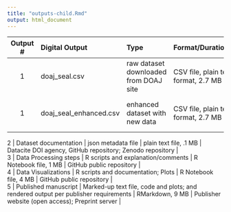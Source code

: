 ```yaml
---
title: "outputs-child.Rmd"
output: html_document
---
```


| Output # | Digital Output | Type  | Format/Duration/size | Planned access|
|:------:|:-----|:---------|:------|:---------|
|  1 | doaj_seal.csv | raw dataset downloaded from DOAJ site | CSV file, plain text format, 2.7 MB   | Not retained since duplicative  |
|  1 | doaj_seal_enhanced.csv | enhanced dataset with new data | CSV file, plain text format, 2.7 MB   | GitHub repository; Zenodo repository  |

| 2 | Dataset documentation | json metadata file | plain text file, .1 MB | Datacite DOI agency, GitHub repository; Zenodo repository |
| 3 | Data Processing steps  | R scripts and explanation/comments | R Notebook file, 1 MB | GitHub public repository |
| 4 | Data Visualizations  | R scripts and documentation; Plots | R Notebook file, 4 MB | GitHub public repository |
| 5 | Published manuscript | Marked-up text file, code and plots; and rendered output per publisher requirements  | RMarkdown, 9 MB | Publisher website (open access); Preprint server |

